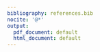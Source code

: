 ```yaml
---
bibliography: references.bib
nocite: '@*'
output:
  pdf_document: default
  html_document: default
---
```

